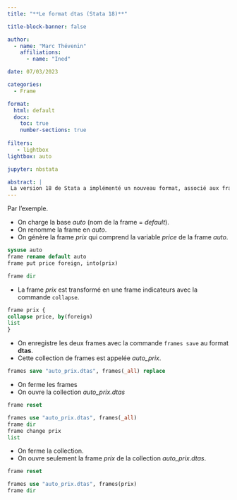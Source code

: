 ```yaml
---
title: "**Le format dtas (Stata 18)**"

title-block-banner: false

author: 
  - name: "Marc Thévenin"
    affiliations:
      - name: "Ined"

date: 07/03/2023

categories:
  - Frame

format: 
  html: default
  docx:
    toc: true
    number-sections: true
    
filters:
   - lightbox
lightbox: auto

jupyter: nbstata  

abstract: | 
 La version 18 de Stata a implémenté un nouveau format, associé aux frames, le format **.dtas**. Il permet d'enregistrer toutes les frames actives, qu'elles soit liées ou non. 
---
```


Par l'exemple.   

- On charge la base *auto* (nom de la frame = *default*).
- On renomme la frame en *auto*.
- On génère la frame *prix* qui comprend la variable *price* de la frame *auto*.

```stata
sysuse auto 
frame rename default auto
frame put price foreign, into(prix)

frame dir
```

* La frame *prix* est transformé en une frame indicateurs avec la commande `collapse`.

```stata
frame prix {
collapse price, by(foreign)
list
}
```

* On enregistre les deux frames avec la commande `frames save` au format **dtas**.
* Cette collection de frames est appelée *auto_prix*.

```stata
frames save "auto_prix.dtas", frames(_all) replace
```

* On ferme les frames
* On ouvre la collection *auto_prix.dtas* 

```stata
frame reset

frames use "auto_prix.dtas", frames(_all)
frame dir
frame change prix
list
```

* On ferme la collection.
* On ouvre seulement la frame *prix* de la collection *auto_prix.dtas*.

```stata
frame reset

frames use "auto_prix.dtas", frames(prix)
frame dir
```






